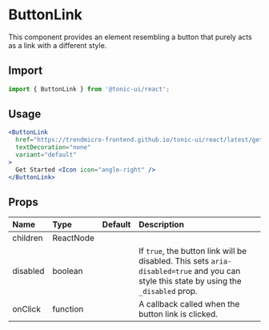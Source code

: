 # ButtonLink

This component provides an element resembling a button that purely acts as a link with a different style.

## Import

```js
import { ButtonLink } from '@tonic-ui/react';
```

## Usage

```jsx
<ButtonLink
  href="https://trendmicro-frontend.github.io/tonic-ui/react/latest/getting-started"
  textDecoration="none"
  variant="default"
>
  Get Started <Icon icon="angle-right" />
</ButtonLink>
```

## Props

| Name | Type | Default | Description |
| :--- | :--- | :------ | :---------- |
| children | ReactNode | | |
| disabled | boolean | | If `true`, the button link will be disabled. This sets `aria-disabled=true` and you can style this state by using the `_disabled` prop. |
| onClick | function | | A callback called when the button link is clicked. |
